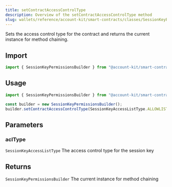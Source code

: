 ```yaml
---
title: setContractAccessControlType
description: Overview of the setContractAccessControlType method
slug: wallets/reference/account-kit/smart-contracts/classes/SessionKeyPermissionsBuilder/setContractAccessControlType
---
```




Sets the access control type for the contract and returns the current instance for method chaining.

## Import

```ts
import { SessionKeyPermissionsBuilder } from "@account-kit/smart-contracts";
```

## Usage

```ts
import { SessionKeyPermissionsBuilder } from "@account-kit/smart-contracts";

const builder = new SessionKeyPermissionsBuilder();
builder.setContractAccessControlType(SessionKeyAccessListType.ALLOWLIST);
```

## Parameters

### aclType

`SessionKeyAccessListType`
The access control type for the session key

## Returns

`SessionKeyPermissionsBuilder`
The current instance for method chaining
